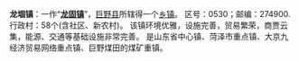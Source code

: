 {{merge|龙固镇 (巨野县)|time=2014-07-28T09:41:40+00:00}}
'''龙堌镇'''：一作“'''[[龙固镇|龙固镇]]'''”，[[巨野县|巨野县]]所辖得一个[[乡镇|乡镇]]。
区号：0530；邮编：274900.
行政村：58个(含社区、新农村)。
该镇环境优雅，设施完善，贸易繁荣，商贾云集，能源、交通等基础设施非常完善。
是山东省中心镇、菏泽市重点镇、大京九经济贸易网络重点镇、巨野煤田的煤矿重镇。